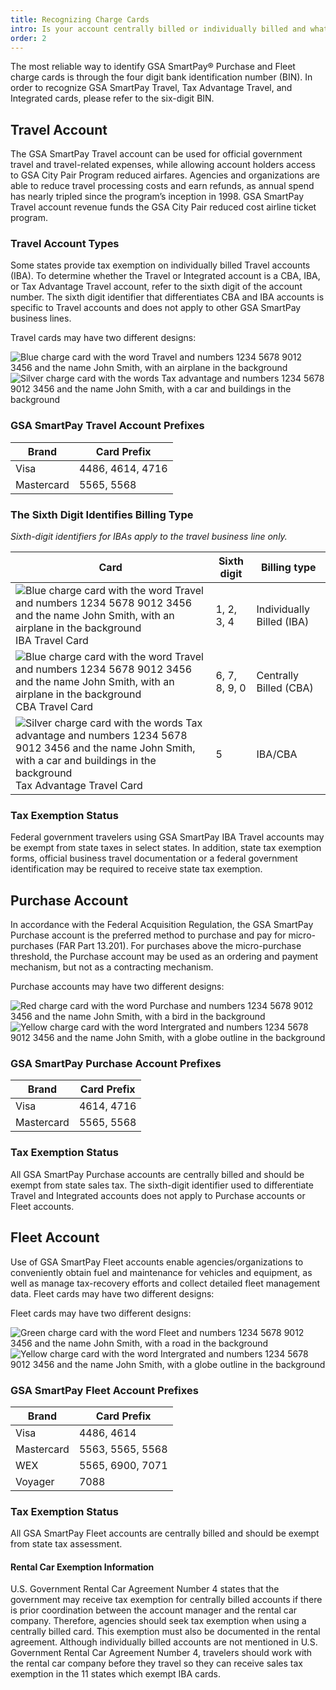 ```yaml
---
title: Recognizing Charge Cards
intro: Is your account centrally billed or individually billed and what does that mean?
order: 2
---
```



The most reliable way to identify GSA SmartPay® Purchase and Fleet charge cards is through the four digit bank identification number (BIN). In order to recognize GSA SmartPay Travel, Tax Advantage Travel, and Integrated cards, please refer to the six-digit BIN.

##  Travel Account
The GSA SmartPay Travel account can be used for official government travel and travel-related expenses, while allowing account holders access to GSA City Pair Program reduced airfares. Agencies and organizations are able to reduce travel processing costs and earn refunds, as annual spend has nearly tripled since the program’s inception in 1998. GSA SmartPay Travel account revenue funds the GSA City Pair reduced cost airline ticket program.

### Travel Account Types
Some states provide tax exemption on individually billed Travel accounts (IBA). To determine whether the Travel or Integrated account is a CBA, IBA, or Tax Advantage Travel account, refer to the sixth digit of the account number. The sixth digit identifier that differentiates CBA and IBA accounts is specific to Travel accounts and does not apply to other GSA SmartPay business lines.

Travel cards may have two different designs:

![Blue charge card with the word Travel and numbers 1234 5678 9012 3456 and the name John Smith, with an airplane in the background](/images/blue-card.png)
![Silver charge card with the words Tax advantage and numbers 1234 5678 9012 3456 and the name John Smith, with a car and buildings in the background](/images/silver-card.png)

### GSA SmartPay Travel Account Prefixes
| Brand      | Card Prefix      |
| ---------- | ---------------- |
| Visa       | 4486, 4614, 4716 |
| Mastercard | 5565, 5568       |


### The Sixth Digit Identifies Billing Type
_Sixth-digit identifiers for IBAs apply to the travel business line only._

| Card | Sixth digit | Billing type |
| -----| ----------- | ------------ |
|![Blue charge card with the word Travel and numbers 1234 5678 9012 3456 and the name John Smith, with an airplane in the background](/images/blue-card.png) <br />IBA Travel Card | 1, 2, 3, 4 | Individually Billed (IBA) |
|![Blue charge card with the word Travel and numbers 1234 5678 9012 3456 and the name John Smith, with an airplane in the background](/images/blue-card.png) <br />CBA Travel Card | 6, 7, 8, 9, 0 | Centrally Billed (CBA) |
|![Silver charge card with the words Tax advantage and numbers 1234 5678 9012 3456 and the name John Smith, with a car and buildings in the background](/images/silver-card.png) <br />Tax Advantage Travel Card  | 5 | IBA/CBA |

### Tax Exemption Status
Federal government travelers using GSA SmartPay IBA Travel accounts may be exempt from state taxes in select states. In addition, state tax exemption forms, official business travel documentation or a federal government identification may be required to receive state tax exemption. 


## Purchase Account
In accordance with the Federal Acquisition Regulation, the GSA SmartPay Purchase account is the preferred method to purchase and pay for micro-purchases (FAR Part 13.201).  For purchases above the micro-purchase threshold, the Purchase account may be used as an ordering and payment mechanism, but not as a contracting mechanism. 

Purchase accounts may have two different designs:  

![Red charge card with the word Purchase and numbers 1234 5678 9012 3456 and the name John Smith, with a bird in the background](/images/red-card.png)
![Yellow charge card with the word Intergrated and numbers 1234 5678 9012 3456 and the name John Smith, with a globe outline in the background](/images/yellow-card.png)

### GSA SmartPay Purchase Account Prefixes
| Brand      | Card Prefix      |
| ---------- | ---------------- |
| Visa       | 4614, 4716       |
| Mastercard | 5565, 5568       |


### Tax Exemption Status
All GSA SmartPay Purchase accounts are centrally billed and should be exempt from state sales tax. The sixth-digit identifier used to differentiate Travel and Integrated accounts does not apply to Purchase accounts or Fleet accounts.  


## Fleet Account
Use of GSA SmartPay Fleet accounts enable agencies/organizations to conveniently obtain fuel and maintenance for vehicles and equipment, as well as manage tax-recovery efforts and collect detailed fleet management data.
Fleet cards may have two different designs:

Fleet cards may have two different designs:

![Green charge card with the word Fleet and numbers 1234 5678 9012 3456 and the name John Smith, with a road in the background](/images/green-card.png)
![Yellow charge card with the word Intergrated and numbers 1234 5678 9012 3456 and the name John Smith, with a globe outline in the background](/images/yellow-card.png)

### GSA SmartPay Fleet Account Prefixes
| Brand      | Card Prefix      |
| ---------- | ---------------- |
| Visa       | 4486, 4614       |
| Mastercard | 5563, 5565, 5568 |
| WEX        | 5565, 6900, 7071 |
| Voyager    | 7088             |


### Tax Exemption Status
All GSA SmartPay Fleet accounts are centrally billed and should be exempt from state tax assessment.

#### Rental Car Exemption Information
U.S. Government Rental Car Agreement Number 4 states that the government may receive tax exemption for centrally billed accounts if there is prior coordination between the account manager and the rental car company. Therefore, agencies should seek tax exemption when using a centrally billed card. This exemption must also be documented in the rental agreement. Although individually billed accounts are not mentioned in U.S. Government Rental Car Agreement Number 4, travelers should work with the rental car company before they travel so they can receive sales tax exemption in the 11 states which exempt IBA cards.
